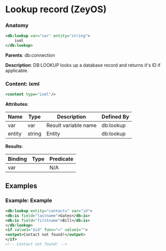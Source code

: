 # Lookup record (ZeyOS)

### Anatomy

```xml
<db:lookup var="var" entity="string">
    ixml
</db:lookup>
```

**Parents**: db:connection

 **Description**:
 DB:LOOKUP looks up a database record and returns it's ID if applicable.

### Content: ixml

```xml
<content type="ixml"/>
```

**Attributes**:

| Name | Type | Description | Defined By |
| ---- | ---- | ----------- | ---------- |
| var | var | Result variable name | db:lookup |
| entity | string | Entity | db:lookup |


**Results**:

| Binding | Type | Predicate |
| ------- | ---- | --------- |
| var |  | N/A |


## Examples

### Example: Example

```xml
<db:lookup entity="contacts" var="id">
<db:is field="lastname">Gates</db:is>
<db:is field="firstname">Bill</db:is>
</db:lookup>
<if value1="$id" func="=" value2="">
<output>Contact not found!</output>
</if>
<!-- Contact not found! -->
```

